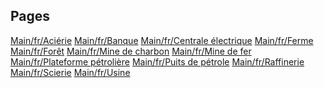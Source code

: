 
== Pages ==
[[Main/fr/Aciérie]]
[[Main/fr/Banque]]
[[Main/fr/Centrale électrique]]
[[Main/fr/Ferme]]
[[Main/fr/Forêt]]
[[Main/fr/Mine de charbon]]
[[Main/fr/Mine de fer]]
[[Main/fr/Plateforme pétrolière]]
[[Main/fr/Puits de pétrole]]
[[Main/fr/Raffinerie]]
[[Main/fr/Scierie]]
[[Main/fr/Usine]]

